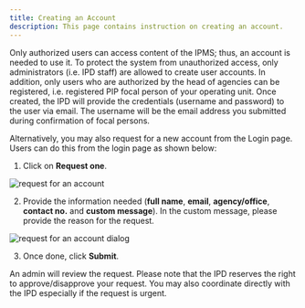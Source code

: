 ```yaml
---
title: Creating an Account
description: This page contains instruction on creating an account.
---
```


Only authorized users can access content of the IPMS; thus, an account is needed to use it. To protect the system from unauthorized access, only administrators (i.e. IPD staff) are allowed to create user accounts. In addition, only users who are authorized by the head of agencies can be registered, i.e. registered PIP focal person of your operating unit. Once created, the IPD will provide the credentials (username and password) to the user via email. The username will be the email address you submitted during confirmation of focal persons.

Alternatively, you may also request for a new account from the Login page. Users can do this from the login page as shown below:

1. Click on <strong>Request one</strong>.

![request for an account](/images/request_one.png)

2. Provide the information needed (**full name**, **email**, **agency/office**, **contact no.** and **custom message**). In the custom message, please provide the reason for the request.

![request for an account dialog](./images/request_account_form.png)

3. Once done, click <strong>Submit</strong>.

<InlineNotification kind="warning">
An admin will review the request. Please note that the IPD reserves the right to approve/disapprove your request. You may also coordinate directly with the IPD especially if the request is urgent.
</InlineNotification>